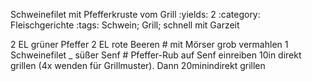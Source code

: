  Schweinefilet mit Pfefferkruste vom Grill
:yields: 2
:category: Fleischgerichte
:tags: Schwein; Grill; schnell mit Garzeit

2 EL grüner Pfeffer
2 EL rote Beeren
# mit Mörser grob vermahlen
1 Schweinefilet
_ süßer Senf
# Pfeffer-Rub auf Senf einreiben
  10in direkt grillen (4x wenden für Grillmuster). Dann 20minindirekt grillen

